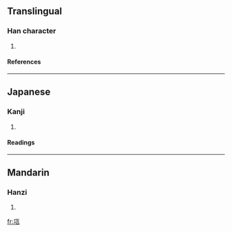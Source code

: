 ==Translingual==
===Han character===
{{Han char|rn=98|rad=瓦|as=03|sn=8|four=1111<sub>7</sub>|canj=一一女弓 (MMVN)}}
# {{defn|Han|sort=瓦03}}
====References====
{{Han ref|kx=0748.080|dkj=21448|dj=1156.130|hdz=21421.070|uh=74E8|ud=29928|bh=CD6F|bd=52591}}

----
==Japanese==
===Kanji===
{{ja-kanji|grade=|rs=瓦03}}
# {{defn|Japanese}} 
====Readings====
{{ja-readings|on=[[こう]] (kō)|kun=|nanori=}}

----
==Mandarin==
===Hanzi===
{{cmn-hanzi|pin=[[hóng]] ([[hong2]]), [[jiāng]] ([[jiang1]])|wg=hung<sup>2</sup>, chiang<sup>1</sup>}}
# {{defn|Mandarin}}

[[fr:瓨]]
